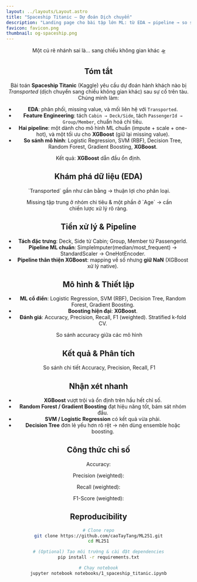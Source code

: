 ```yaml
---
layout: ../layouts/Layout.astro
title: "Spaceship Titanic — Dự đoán Dịch chuyển"
description: "Landing page cho bài tập lớn ML: từ EDA → pipeline → so sánh mô hình → kết quả."
favicon: favicon.png
thumbnail: og-spaceship.png
---
```






<Header
  title={frontmatter.title}
  authors={[
    {
      name: "Lê Chí Đại",
      url: "mailto:dai.lechi@hcmut.edu.vn",
      institution: "ĐH Bách Khoa TPHCM",
    },
    {
      name: "Nguyễn Quốc Huy",
      url: "mailto:huy.nguyen2504@hcmut.edu.vn",
      institution: "ĐH Bách Khoa TPHCM",
    },
    {
      name: "Phạm Lê Tiến Đạt",
      url: "mailto:dat.pham2005@hcmut.edu.vn",
      institution: "ĐH Bách Khoa TPHCM",
    },
    {
      name: "Võ Văn Thịnh",
      url: "mailto:thinh.vovan@hcmut.edu.vn",
      institution: "ĐH Bách Khoa TPHCM",
    },
  ]}
  conference="Bài tập lớn - Môn Học Máy (ML4U)"
  links={[
    {
      name: "Báo cáo",
      url: "https://github.com/caoTayTang/ML251/raw/main/docs/SpaceshipTitanic_Report.pdf",
      icon: "ri:file-pdf-2-line",
    },
    {
      name: "Code",
      url: "https://github.com/caoTayTang/ML251",
      icon: "ri:github-line",
    },
    {
      name: "Dataset",
      url: "https://www.kaggle.com/competitions/spaceship-titanic",
      icon: "ri:database-2-line",
    },
  ]}
/>

<Figure>
  <Image slot="figure" source={heroBanner} altText="Minh hoạ con tàu Spaceship Titanic đang du hành vũ trụ." />
  <span slot="caption">Một cú rẽ nhánh sai là... sang chiều không gian khác 🛸</span>
</Figure>

<HighlightedSection>

## Tóm tắt

Bài toán **Spaceship Titanic** (Kaggle) yêu cầu dự đoán hành khách nào bị *Transported* (dịch chuyển sang chiều không gian khác) sau sự cố trên tàu. Chúng mình làm:

- **EDA**: phân phối, missing value, và mối liên hệ với `Transported`.
- **Feature Engineering**: tách `Cabin → Deck/Side`, tách `PassengerId → Group/Member`, chuẩn hoá chi tiêu.
- **Hai pipeline**: một dành cho mô hình ML chuẩn (impute + scale + one-hot), và một tối ưu cho **XGBoost** (giữ lại missing value).
- **So sánh mô hình**: Logistic Regression, SVM (RBF), Decision Tree, Random Forest, Gradient Boosting, **XGBoost**.

Kết quả: **XGBoost** dẫn đầu ổn định.

</HighlightedSection>

## Khám phá dữ liệu (EDA)

<TwoColumns>
  <Figure slot="left">
    <Image slot="figure" source={edaTarget} altText="Biểu đồ phân phối biến mục tiêu Transported (True/False)." />
    <span slot="caption">`Transported` gần như cân bằng → thuận lợi cho phân loại.</span>
  </Figure>
  <Figure slot="right">
    <Image slot="figure" source={edaMissing} altText="Heatmap hiển thị tỉ lệ giá trị thiếu theo cột." />
    <span slot="caption">Missing tập trung ở nhóm chi tiêu & một phần ở `Age` → cần chiến lược xử lý rõ ràng.</span>
  </Figure>
</TwoColumns>

## Tiền xử lý & Pipeline

- **Tách đặc trưng**: Deck, Side từ Cabin; Group, Member từ PassengerId.
- **Pipeline ML chuẩn**: SimpleImputer(median/most_frequent) → StandardScaler → OneHotEncoder.
- **Pipeline thân thiện XGBoost**: mapping về số nhưng **giữ NaN** (XGBoost xử lý native).

## Mô hình & Thiết lập

- **ML cổ điển**: Logistic Regression, SVM (RBF), Decision Tree, Random Forest, Gradient Boosting.
- **Boosting hiện đại**: **XGBoost**.
- **Đánh giá**: Accuracy, Precision, Recall, F1 (weighted). Stratified k-fold CV.

<Figure>
  <Image slot="figure" source={modelLeaderboard} altText="Biểu đồ cột so sánh accuracy giữa các mô hình." />
  <span slot="caption">So sánh accuracy giữa các mô hình</span>
</Figure>

## Kết quả & Phân tích

<Figure>
  <Image slot="figure" source={experiment} altText="Biểu đồ so sánh chi tiết các chỉ số." />
  <span slot="caption">So sánh chi tiết Accuracy, Precision, Recall, F1</span>
</Figure>

<HighlightedSection>

## Nhận xét nhanh

- **XGBoost** vượt trội và ổn định trên hầu hết chỉ số.
- **Random Forest / Gradient Boosting** đạt hiệu năng tốt, bám sát nhóm đầu.
- **SVM / Logistic Regression** có kết quả vừa phải.
- **Decision Tree** đơn lẻ yếu hơn rõ rệt → nên dùng ensemble hoặc boosting.

</HighlightedSection>

## Công thức chỉ số

Accuracy:
<LaTeX formula="\text{Accuracy} = \frac{TP + TN}{TP + TN + FP + FN}" />

Precision (weighted):
<LaTeX formula="\text{Precision}_{weighted} = \frac{\sum_{i=1}^{K} n_i \cdot \text{Precision}_i}{\sum_{i=1}^{K} n_i}" />

Recall (weighted):
<LaTeX formula="\text{Recall}_{weighted} = \frac{\sum_{i=1}^{K} n_i \cdot \text{Recall}_i}{\sum_{i=1}^{K} n_i}" />

F1-Score (weighted):
<LaTeX formula="F1_{weighted} = \frac{\sum_{i=1}^{K} n_i \cdot F_{1,i}}{\sum_{i=1}^{K} n_i}" />


## Reproducibility

```bash
# Clone repo
git clone https://github.com/caoTayTang/ML251.git
cd ML251

# (Optional) Tạo môi trường & cài đặt dependencies
pip install -r requirements.txt

# Chạy notebook
jupyter notebook notebooks/1_spaceship_titanic.ipynb
